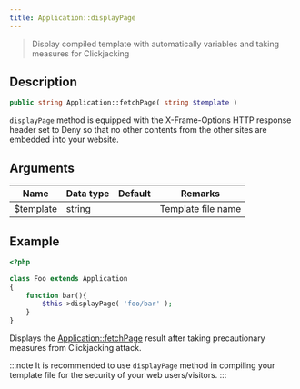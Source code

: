 ```yaml
---
title: Application::displayPage
---
```


> Display compiled template with automatically variables and taking measures for Clickjacking

## Description

```php
public string Application::fetchPage( string $template )
```

`displayPage` method is equipped with the X-Frame-Options HTTP response header set to Deny so that no other contents from the other sites are embedded into your website.

## Arguments

| Name      | Data type | Default | Remarks            |
| --------- | --------- | ------- | ------------------ |
| $template | string    |         | Template file name |

## Example

```php title="code/application/Foo.php"
<?php

class Foo extends Application
{
    function bar(){
        $this->displayPage( 'foo/bar' );
    }
}
```

Displays the [Application::fetchPage](./fetchpage) result after taking precautionary measures from Clickjacking attack.

:::note
It is recommended to use `displayPage` method in compiling your template file for the security of your web users/visitors.
:::